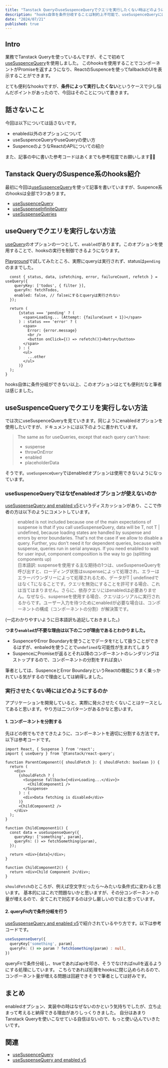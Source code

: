```yaml
---
title: "Tanstack QueryのuseSuspenceQueryでクエリを実行したくない時はどのようにするか"
description: "hooks自体を条件分岐することは制約上不可能で、useSuspenceQueryにはuseQueryにはenbaledオプションもありません。ではuseSuspenceQueryではどのようにして実行の制御を行うか。ということについて書きました。"
date: "2024/07/21"
published: true
---
```


## Intro

業務でTanstack Queryを使っているんですが、そこで初めて[useSuspenceQuery](https://tanstack.com/query/latest/docs/framework/react/reference/useSuspenseQuery)を使用しました。
このhooksを使用することでコンポーネントがPromiseを返すようになり、ReactのSuspenceを使ってfallbackのUIを表示することができます。

とても便利なhooksですが、**条件によって実行したくない**というケースで少し悩んだポイントがあったので、今回はそのことについて書きます。

## 話さないこと

今回は以下については話さないです。

- enabled以外のオプションについて
- useSuspenceQueryやuseQueryの使い方
- SuspenceのようなReactのAPIについての紹介

また、記事の中に書いた参考コードはあくまでも参考程度でお願いします🙇‍♂️

## Tanstack QueryのSuspence系のhooks紹介

最初に今回は[useSuspenceQuery](https://tanstack.com/query/latest/docs/framework/react/reference/useSuspenseQuery)を使って記事を書いていますが、Suspence系のhooksは全部で3つあります。 

- [useSuspenceQuery](https://tanstack.com/query/latest/docs/framework/react/reference/useSuspenseQuery) 
- [useSuspenseInfiniteQuery](https://tanstack.com/query/latest/docs/framework/react/reference/useSuspenseInfiniteQuery) 
- [useSuspenseQueries](https://tanstack.com/query/latest/docs/framework/react/reference/useSuspenseQueries)

## useQueryでクエリを実行しない方法

[useQuery](https://tanstack.com/query/latest/docs/framework/react/reference/useQuery)のオプションの一つとして、`enabled`があります。このオプションを使用することで、hooksの実行を制御できるようになります。

[Playground](https://tanstack.com/query/latest/docs/framework/react/examples/playground)で試してみたところ、実際にqueryは実行されず、statusは`pending`のままでした。

```tsx
  const { status, data, isFetching, error, failureCount, refetch } = useQuery({
    queryKey: ['todos', { filter }],
    queryFn: fetchTodos,
    enabled: false, // falseにするとqueryは実行されない
  });

  return (
      {status === 'pending' ? (
        <span>Loading... (Attempt: {failureCount + 1})</span>
      ) : status === 'error' ? (
        <span>
          Error: {error.message}
          <br />
          <button onClick={() => refetch()}>Retry</button>
        </span>
      ) : (
        <ul>
          ...other
        </ul>
      )}
  );
}
```

hooks自体に条件分岐ができない以上、このオプションはとても便利だなと筆者は感じました。

## useSuspenceQueryでクエリを実行しない方法

では次にuseSuspenceQueryを見ていきます。同じようにenabledオプションを使用したいですが、ドキュメントには以下のように書かれています。

> The same as for useQueries, except that each query can't have:
> - suspense
> - throwOnError
> - enabled
> - placeholderData 

そうです。`useSuspenceQuery`ではenabledオプションは使用できないようになっています。

### useSuspenceQueryではなぜenabledオプションが使えないのか

[useSuspenseQuery and enabled v5](https://github.com/TanStack/query/discussions/6206)というディスカッションがあり、ここで作者の方は以下のようにコメントしています。

> enabled is not included because one of the main expectations of suspense is that if you call useSuspenseQuery, data will be T, not T | undefined, because loading states are handled by suspense and errors by error boundaries. That's not the case if we allow to disable a query. Further, you don't need it for dependent queries, because with suspense, queries run in serial anyways. If you need enabled to wait for user input, component composition is the way to go (splitting components up)
> <br/>
> 日本語訳: suspenseを使用する主な期待の1つは、useSuspenseQueryを呼び出すと、ローディング状態はsuspenseによって処理され、エラーはエラーバウンダリーによって処理されるため、データがT | undefinedではなくTになることです。クエリを無効にすることを許可する場合、これは当てはまりません。さらに、依存クエリにはenabledは必要ありません。なぜなら、suspenseを使用する場合、クエリはシリアルに実行されるからです。ユーザー入力を待つためにenabledが必要な場合は、コンポーネントの構成（コンポーネントの分割）が解決策です。

(一応わかりやすいように日本語訳も追記しておきました。)

**つまり`enabled`が不要な理由は以下の二つが理由であるとわかりました。**

- SuspenceやError Boundaryを使うことでデータを`T`として扱うことができるはずが、enbaledを使うことで`undefined`な可能性が生まれてしまう
- SuspenceにPromiseが返るとそれ以降のコンポーネントのレンダリングはストップするので、コンポーネントの分割をすれば良い

筆者としては、SuspenceとError BoundaryというReactの機能にうまく乗っかれている気がするので理由としては納得しました。

### 実行させたくない時にはどのようにするのか

アプリケーションを開発していると、実際に発火させたくないことはケースとしてあると思います。やり方は二つパターンがあるかなと思います。

#### 1. コンポーネントを分割する

先ほどの例でもできてきたように、コンポーネントを適切に分割する方法です。以下は参考コードです。

```tsx
import React, { Suspense } from 'react';
import { useQuery } from '@tanstack/react-query';

function ParentComponent({ shouldFetch }: { shouldFetch: boolean }) {
  return (
    <div>
      {shouldFetch ? (
        <Suspense fallback={<div>Loading...</div>}>
          <ChildComponent1 />
        </Suspense>
      ) : (
        <div>Data fetching is disabled</div>
      )}
      <ChildComponent2 />
    </div>
  );
}

function ChildComponent1() {
  const data = useSuspenseQuery({
    queryKey: ['something', param],
    queryFn: () => fetchSomething(param),
  });

  return <div>{data}</div>;
}

function ChildComponent2() {
  return <div>Child Component 2</div>;
}
```

`shouldFetch`のところが、例えば空文字だったら〜みたいな条件式に変わると思います。
基本的にはこれで問題ないかと思いますが、その分コンポーネントの量が増えるので、全てこれで対応するのは少し厳しいのではと思っています。

#### 2. queryFn内で条件分岐を行う

[useSuspenseQuery and enabled v5](https://github.com/TanStack/query/discussions/6206)で紹介されているやり方です。以下は参考コードです。

```ts
useSuspenseQuery({
  queryKey['something', param],
  queryFn: () => param ? fetchSomething(param) : null,
})
```

queryFnで条件分岐し、trueであればapiを叩き、そうでなければnullを返るようにする処理にしています。
こちらであれば処理をhooksに閉じ込められるので、コンポーネント量が増える問題は回避できそうで筆者としては好みです。

## まとめ

enabledオプション、実装中の時はなぜないのかという気持ちでしたが、立ち止まって考えると納得できる理由がありしっくりきました。
自分はあまりTanstack Queryを使いこなせている自信はないので、もっと使い込んでいきたいです。

## 関連

- [useSuspenceQuery](https://tanstack.com/query/latest/docs/framework/react/reference/useSuspenseQuery) 
- [useSuspenseQuery and enabled v5](https://github.com/TanStack/query/discussions/6206) 

